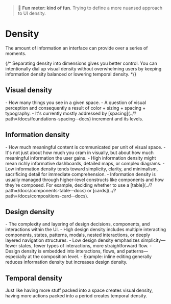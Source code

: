 
<Meta title="Foundations/Density" />

> 🙂 **Fun meter: kind of fun**. Trying to define a more nuansed approach to UI density.

# Density

The amount of information an interface can provide over a series of moments.

{/*
Separating density into dimensions gives you better control. You can intentionally dial up
visual density without overwhelming users by keeping information density balanced
or lowering temporal density.
*/}

## Visual density

<div>
- How many things you see in a given space.
- A question of visual perception and consequently a result of color + sizing + spacing + typography.
- It's currently mostly addressed by [spacing](../?path=/docs/foundations-spacing--docs) increment and its levels.
</div>

## Information density

<div>
- How much meaningful content is communicated per unit of visual space.
- It's not just about how much you cram in visually, but about how much meaningful information the user gains.
- High information density might mean richly informative dashboards, detailed maps, or complex diagrams.
- Low information density tends toward simplicity, clarity, and minimalism, sacrificing detail for immediate comprehension.
- Information density is usually managed through higher-level constructs like components and how they're composed. For example, deciding whether to use a [table](../?path=/docs/components-table--docs) or [cards](../?path=/docs/compositions-card--docs).
</div>

## Design density

<div>
- The complexity and layering of design decisions, components, and interactions within the UI.
- High design density includes multiple interacting components, states, patterns, modals, nested interactions, or deeply layered navigation structures.
- Low design density emphasizes simplicity—fewer states, fewer types of interactions, more straightforward flow.
- Design density is embedded into interactions, flows, and patterns—especially at the composition level.
- Example: inline editing generally reduces information density but increases design density.
</div>

## Temporal density

Just like having more stuff packed into a space creates visual density,
having more actions packed into a period creates temporal density.